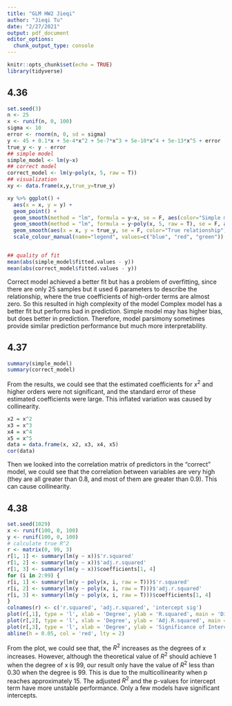 ```yaml
---
title: "GLM HW2 Jieqi"
author: "Jieqi Tu"
date: "2/27/2021"
output: pdf_document
editor_options: 
  chunk_output_type: console
---
```


```r
knitr::opts_chunk$set(echo = TRUE)
library(tidyverse)
```

## 4.36

```r
set.seed(3)
n <- 25
x <- runif(n, 0, 100)
sigma <- 10
error <- rnorm(n, 0, sd = sigma)
y <- 45 + 0.1*x + 5e-4*x^2 + 5e-7*x^3 + 5e-10*x^4 + 5e-13*x^5 + error
true_y <- y - error
## simple model
simple_model <- lm(y~x)
## correct model
correct_model <- lm(y~poly(x, 5, raw = T))
## visualization
xy <- data.frame(x,y,true_y=true_y)

xy %>% ggplot() + 
  aes(x = x, y = y) + 
  geom_point() + 
  geom_smooth(method = "lm", formula = y~x, se = F, aes(color="Simple model")) + 
  geom_smooth(method = "lm", formula = y~poly(x, 5, raw = T), se = F, aes(color="Correct model")) +
  geom_smooth(aes(x = x, y = true_y, se = F, color="True relationship"), size = 1) +
  scale_colour_manual(name="legend", values=c("blue", "red", "green")) + theme_bw()


## quality of fit
mean(abs(simple_model$fitted.values - y))
mean(abs(correct_model$fitted.values - y))
```

Correct model achieved a better fit but has a problem of overfitting, since there are only 25 samples but it used 6 parameters to describe the relationship, where the true coefficients of high-order terms are almost zero. So this resulted in high complexity of the model Complex model has a better fit but performs bad in prediction. Simple model may has higher bias, but does better in prediction. Therefore, model parsimony sometimes provide similar prediction performance but much more interpretability.

## 4.37
```r
summary(simple_model)
summary(correct_model)
```

From the results, we could see that the estimated coefficients for $x^2$ and higher orders were not significant, and the standard error of these estimated coefficients were large. This inflated variation was caused by collinearity.
```r
x2 = x^2
x3 = x^3
x4 = x^4
x5 = x^5
data = data.frame(x, x2, x3, x4, x5)
cor(data)
```

Then we looked into the correlation matrix of predictors in the "correct" model, we could see that the correlation between variables are very high (they are all greater than 0.8, and most of them are greater than 0.9). This can cause collinearity.

## 4.38
```r
set.seed(1029)
x <- runif(100, 0, 100)
y <- runif(100, 0, 100)
# calculate true R^2
r <- matrix(0, 99, 3)
r[1, 1] <- summary(lm(y ~ x))$'r.squared'
r[1, 2] <- summary(lm(y ~ x))$'adj.r.squared'
r[1, 3] <- summary(lm(y ~ x))$coefficients[1, 4]
for (i in 2:99) {
r[i, 1] <- summary(lm(y ~ poly(x, i, raw = T)))$'r.squared'
r[i, 2] <- summary(lm(y ~ poly(x, i, raw = T)))$'adj.r.squared'
r[i, 3] <- summary(lm(y ~ poly(x, i, raw = T)))$coefficients[1, 4]
}
colnames(r) <- c('r.squared', 'adj.r.squared', 'intercept sig')
plot(r[,1], type = 'l', xlab = 'Degree', ylab = 'R.squared', main = 'Distribution of R.squared with increasing degrees of x')
plot(r[,2], type = 'l', xlab = 'Degree', ylab = 'Adj.R.squared', main = 'Distribution of Adjusted R.squared with increasing degrees of x')
plot(r[,3], type = 'l', xlab = 'Degree', ylab = 'Significance of Intercept', main = 'Distribution of Significance of Intercept with increasing in degrees of x')
abline(h = 0.05, col = 'red', lty = 2)
```

From the plot, we could see that, the $R^2$ increases as the degrees of x increases. However, although the theoretical value of $R^2$ should achieve 1 when the degree of x is 99, our result only have the value of $R^2$ less than 0.30 when the degree is 99. This is due to the multicollinearity when p reaches approximately 15.
The adjusted $R^2$ and the p-values for intercept term have more unstable performance. Only a few models have significant intercepts. 